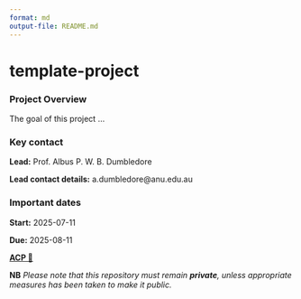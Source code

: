 ```yaml
---
format: md
output-file: README.md
---
```


# template-project

### Project Overview

The goal of this project ...

### Key contact

**Lead:** Prof. Albus P. W. B. Dumbledore

**Lead contact details:** a.dumbledore@anu.edu.au

### Important dates

**Start:** 2025-07-11

**Due:** 2025-08-11


**[ACP 🔗](https://anu365.sharepoint.com/:w:/r/sites/anu-aagi/Shared%20Documents/Collabs/AAGI-ANU%20Analytics%20Collaboration%20Plan%20Template.docx?d=w8713133078a7456f922e9091ed1cadd5&csf=1&web=1&e=D0Da2Y)** 

**NB** _Please note that this repository must remain **private**, unless appropriate measures has been taken to make it public._
